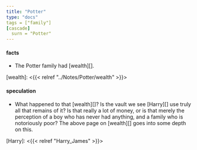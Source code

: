 ```yaml
---
title: "Potter"
type: "docs"
tags = ["family"]
[cascade]
  surn = "Potter"
---
```


#### facts

* The Potter family had [wealth][].

[wealth]: <{{< relref "../Notes/Potter/wealth" >}}>

#### speculation

* What happened to that [wealth][]?  Is the vault we see [Harry][] use truly
  all that remains of it? Is that really a lot of money, or is that merely the
  perception of a boy who has never had anything, and a family who is
  notoriously poor? The above page on [wealth][] goes into some depth on this.


[Harry]: <{{< relref "Harry_James" >}}>
